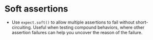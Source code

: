 # Soft assertions

- Use `expect.soft()` to allow multiple assertions to fail without short-circuiting. Useful when testing compound behaviors, where other assertion failures can help you uncover the reason of the failure.
